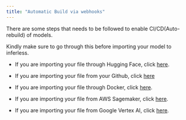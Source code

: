 ```yaml
---
title: "Automatic Build via webhooks"
---
```


There are some steps that needs to be followed to enable CI/CD(Auto-rebuild) of models.

Kindly make sure to go through this before importing your model to inferless.


* If you are importing your file through Hugging Face, click [here](/model-import/automatic-build/hugging-face).

* If you are importing your file from your Github, click [here](/model-import/automatic-build/github)

* If you are importing your file through Docker, click [here](/model-import/automatic-build/docker).

* If you are importing your file from AWS Sagemaker, click [here](/model-import/automatic-build/aws-sagemaker).

* If you are importing your file from Google Vertex AI, click [here](/model-import/automatic-build/google-vertex-ai).



